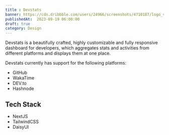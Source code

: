 ```yaml
---
title : Devstats 
banner: https://cdn.dribbble.com/users/24966/screenshots/4710187/logo_v1.jpg?resize=800x600&vertical=center
publishedAt:  2023-09-19 06:00:00
draft: true
category: Design
---
```

Devstats is a beautifully crafted, highly customizable and fully responsive dashboard for developers, which aggregates stats and activities from different platforms and displays them at one place.

Devstats currently has support for the following platforms:
- GitHub
- WakaTime
- DEV.to
- Hashnode

## Tech Stack
- NextJS
- TailwindCSS
- DaisyUI